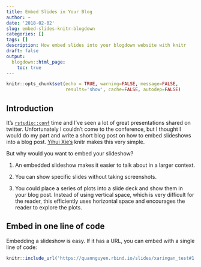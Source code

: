 ```yaml
---
title: Embed Slides in Your Blog
author: ~
date: '2018-02-02'
slug: embed-slides-knitr-blogdown
categories: []
tags: []
description: How embed slides into your blogdown website with knitr 
draft: false
output:
  blogdown::html_page:
    toc: true 
---
```


```r
knitr::opts_chunk$set(echo = TRUE, warning=FALSE, message=FALSE, 
                      results='show', cache=FALSE, autodep=FALSE)
```

## Introduction

It's [`rstudio::conf`](https://www.rstudio.com/conference/) time and I've seen a lot of great presentations shared on twitter. Unfortunately I couldn't come to the conference, but I thought I would do my part and write a short blog post on how to embed slideshows into a blog post. [Yihui Xie's](https://yihui.name/) knitr makes this very simple.

But why would you want to embed your slideshow?

1. An embedded slideshow makes it easier to talk about in a larger context.

2. You can show specific slides without taking screenshots.

3. You could place a series of plots into a slide deck and show them in your blog post. Instead of using vertical space, which is very difficult for the reader, this efficiently uses horizontal space and encourages the reader to explore the plots. 

## Embed in one line of code

Embedding a slideshow is easy. If it has a URL, you can embed with a single line of code:

```r
knitr::include_url('https://quannguyen.rbind.io/slides/xaringan_test#1')
```
